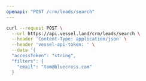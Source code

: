 ```yaml
---
openapi: "POST /crm/leads/search"
---
```


<RequestExample>

```bash Request
curl --request POST \
  --url https://api.vessel.land/crm/leads/search \
  --header 'Content-Type: application/json' \
  --header 'vessel-api-token: ' \
  --data '{
  "accessToken": "string",
  "filters": {
    "email": "tom@bluecross.com"
  }
```

</RequestExample>
